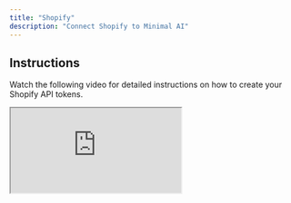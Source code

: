 ```yaml
---
title: "Shopify"
description: "Connect Shopify to Minimal AI"
---
```


## Instructions

Watch the following video for detailed instructions on how to create your Shopify API tokens.

<iframe src="https://www.loom.com/embed/0c4d3e38639f4c06affe960a3234c4f8?sid=3eb39d9f-2718-4d2d-b70b-799ed28cf138" title="Loom Video" className="w-full h-96 rounded-xl" />

To connect your store, fill in the API key and subdomain through [Dashboard \> Integrations](https://gominimal.ai/dashboard/integrations) \> Shopify.